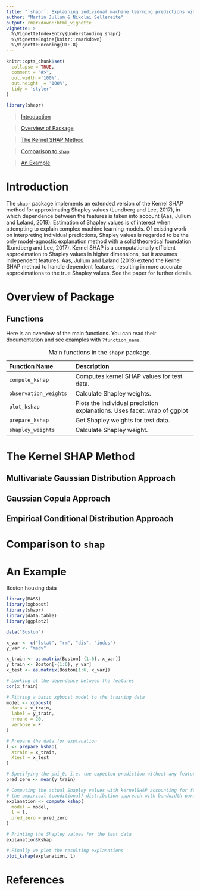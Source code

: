 ```yaml
---
title: "`shapr`: Explaining individual machine learning predictions with Shapley values"
author: "Martin Jullum & Nikolai Sellereite"
output: rmarkdown::html_vignette
vignette: >
  %\VignetteIndexEntry{Understanding shapr}
  %\VignetteEngine{knitr::rmarkdown}
  %\VignetteEncoding{UTF-8}
---
```


```r
knitr::opts_chunk$set(
  collapse = TRUE,
  comment = "#>",
  out.width ='100%',
  out.height  = '100%',
  tidy = 'styler'
)
```

```r
library(shapr)
```
 
 
> [Introduction](#intro)

> [Overview of Package](#overview)

> [The Kernel SHAP Method](#KSHAP)

> [Comparison to `shap`](#compare)

> [An Example](#ex)

<a id="intro"></a>

# Introduction
 
 
The `shapr` package implements an extended version of the Kernel SHAP method for approximating Shapley values (Lundberg and Lee, 2017), in which dependence between the features is taken into account (Aas, Jullum and Løland, 2019). Estimation of Shapley values is of interest when attempting to explain complex machine learning models. Of existing work on interpreting individual predictions, Shapley values is regarded to be the only model-agnostic explanation method with a solid theoretical foundation (Lundberg and Lee, 2017). Kernel SHAP is a computationally efficient approximation to Shapley values in higher dimensions, but it assumes independent features. Aas, Jullum and Løland (2019) extend the Kernel SHAP method to handle dependent features, resulting in more accurate approximations to the true Shapley values. See the paper for further details.


<a id="overview"></a>

# Overview of Package

## Functions

Here is an overview of the main functions. You can read their documentation and see examples with `?function_name`.

----------------------------- ------------------------------------------------------
Function Name                 Description
----------------------------- ------------------------------------------------------
`compute_kshap`               Computes kernel SHAP values for test data.

`observation_weights`         Calculate Shapley weights.

`plot_kshap`                  Plots the individual prediction explanations. Uses facet_wrap of ggplot

`prepare_kshap`               Get Shapley weights for test data.

`shapley_weights`             Calculate Shapley weight. 

------------------- --------------------------------------------------

: Main functions in the `shapr` package.



<a id="KSHAP"></a>

# The Kernel SHAP Method



## Multivariate Gaussian Distribution Approach


## Gaussian Copula Approach



## Empirical Conditional Distribution Approach



<a id="compare"></a>

# Comparison to `shap`


<a id="ex"></a>

# An Example

Boston housing data

```r
library(MASS)
library(xgboost)
library(shapr)
library(data.table)
library(ggplot2)

data("Boston")

x_var <- c("lstat", "rm", "dis", "indus")
y_var <- "medv"

x_train <- as.matrix(Boston[-(1:6), x_var])
y_train <- Boston[-(1:6), y_var]
x_test <- as.matrix(Boston[1:6, x_var])

# Looking at the dependence between the features
cor(x_train)

# Fitting a basic xgboost model to the training data
model <- xgboost(
  data = x_train,
  label = y_train,
  nround = 20,
  verbose = F
)

# Prepare the data for explanation
l <- prepare_kshap(
  Xtrain = x_train,
  Xtest = x_test
)

# Specifying the phi_0, i.e. the expected prediction without any features
pred_zero <- mean(y_train)

# Computing the actual Shapley values with kernelSHAP accounting for feature dependence using
# the empirical (conditional) distribution approach with bandwidth parameter sigma = 0.1 (default)
explanation <- compute_kshap(
  model = model,
  l = l,
  pred_zero = pred_zero
)

# Printing the Shapley values for the test data
explanation$Kshap

# Finally we plot the resulting explanations
plot_kshap(explanation, l)
```



# References

